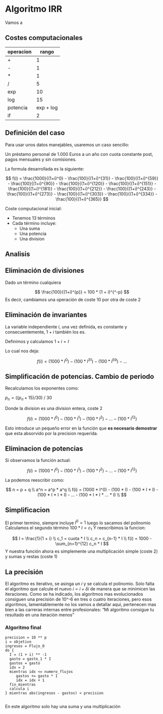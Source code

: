 # Algoritmo IRR

Vamos a 



## Costes computacionales

| operacion |  rango       |
|----------------|--------------|
| +              | 1        |
| -              | 1    |
| *              | 1  | 3
| /              | 5 | 10 |
| exp            | 10 | 50 |
| log            | 15 | 50 |
| potencia       | exp + log |
| if             | 2 |

## Definición del caso

Para usar unos datos manejables, usaremos un caso sencillo:

Un préstamo personal de 1.000 Euros a un año con cuota constante post, pagos mensuales y sin comisiones.

La formula desarrollada es la siguiente:


$$
f(i) = \frac{1000}{(1+i)^0} - \frac{100}{(1+i)^{31}} - \frac{100}{(1+i)^{59}} - \frac{100}{(1+i)^{90}} - \frac{100}{(1+i)^{120}} - \frac{100}{(1+i)^{151}} - \frac{100}{(1+i)^{181}} - \frac{100}{(1+i)^{212}} - \frac{100}{(1+i)^{243}} - \frac{100}{(1+i)^{273}} - \frac{100}{(1+i)^{303}} - \frac{100}{(1+i)^{334}} - \frac{100}{(1+i)^{365}}
$$

Coste computacional inicial:

- Tenemos 13 términos
- Cada término incluye:
   - Una suma
   - Una potencia
   - Una division


## Analisis

## Eliminación de divisiones

Dado un término cualquiera

$$
\frac{100}{(1+i)^{p}} = 100 * (1 + i)^{^-p}
$$
Es decir, cambiamos una operación de coste 10 por otra de coste 2

## Eliminación de invariantes

La variable independiente _i_, una vez definida, es constante y consecuentemente, $1 + i$ también los es.

Definimos y calculamos $1 + i = I$

Lo cual nos deja:

$$
f(i) = (1000 * I^0) - (100 * I^{31}) - (100 * I^{59}) - ...
$$

## Simplificación de potencias. Cambio de periodo

Recalculamos los exponentes como:

$p_n = ((p_n + 15) / 30$) / 30

Donde la division es una division entera, coste 2


$$
f(i) = (1000 * I^0) - (100 * I^1) - (100 * I^2) - ... - (100 * I^{12})
$$

Esto introduce un pequeño error en la función que **es necesario demostrar** que esta absorvido por
la precision requerida.


## Eliminacion de potencias

Si observamos la función actual:

$$
f(i) = (1000 * I^0) - (100 * I^1) - (100 * I^2) - ... - (100 * I^{12})
$$

La podemos reescribir como:

$$
n = p + q \\
a^n = a^p * a^q  \\
f(i) = (1000 * I^0) - (100 * I) - (100 * I * I) - (100 * I * I * I) - ... - (100 * I * I * ... * I) \\
$$

## Simplificacion

El primer termino, siempre incluye $I^0 = 1$ luego lo sacamos del polinomio
Calculamos el segundo término $100 * I = c_1$
Y reescribimos la funcion:

$$
I = \frac{1}{1 + i} \\
c_1 = cuota * I \\
c_n = c_{n-1} * I \\
f(i) = 1000 - \sum_{n=1}^{12} c_n * I
$$
Y nuestra función ahora es simplemente una multiplicación simple (coste 2) y sumas y restas (coste 1)

## La precisión

El algoritmo es iterativo, se asinga un _i_ y se calcula el polinomio.
Solo falta el algoritmo que calcule el nuevo $i = i + \delta i$ de manera que se minimicen las
iteraciones. Como se ha indicado, los algoritmos mas evolucionados consiguen una precisión de 10^-6 
en tres o cuatro iteraciones, pero esos algoritmos, lamentablemente no los vamos a detallar aqui,
pertenecen mas bien a las carreras internas entre profesionales: "Mi algoritmo consigue tu resultado
en una iteración menos"

### Algoritmo final

```
precision = 10 ** p
i = objetivo
ingresos = Flujo_0
do {
  I = (1 + i) ** -1
  gasto = gasto_1 * I
  gastos = gasto
  idx = 2
  mientras idx <= numero_flujos
     gastos += gasto * I
     idx = idx + 1     
  fin_mientras
  calcula i
} mientras abs(ingresos - gastos) < precision


```

En este algoritmo solo hay una suma y una multiplicación

